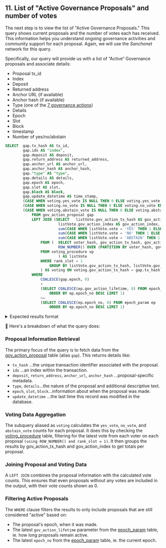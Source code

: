 
## 11. List of "Active Governance Proposals" and number of votes

The next step is to view the list of "Active Governance Proposals." This query shows current proposals and the number of votes each has received. This information helps you understand ongoing governance activities and community support for each proposal. Again, we will use the *Sanchonet* network for this query. 

Specifically, our query will provide us with a list of “Active“ Governance proposals and associate details:

- Proposal tx_id
- Index
- Deposit
- Returned address
- Anchor URL (if available)
- Anchor hash (if available)
- Type (one of the [7 governance actions](https://docs.sanchogov.tools/how-to-use-the-govtool/using-govtool/governance-actions))
- Details
- Epoch
- Slot
- Block
- timestamp 
- Number of yes/no/abstain 

```sql
SELECT 	gap.tx_hash AS tx_id,
		gap.idx AS "index",
		gap.deposit AS deposit,
		gap.return_address AS returned_address,
		gap.anchor_url AS anchor_url,
		gap.anchor_hash AS anchor_hash,
		gap."type" AS "type",
		gap.details AS details,
		gap.epoch AS epoch,
		gap.slot AS slot,
		gap.block AS block,
		gap.update_datetime AS time_stamp,
		(CASE WHEN voting.yes_vote IS NULL THEN 0 ELSE voting.yes_vote END) AS yes_vote,
		(CASE WHEN voting.no_vote IS NULL THEN 0 ELSE voting.no_vote END) AS no_vote,
		(CASE WHEN voting.abstain_vote IS NULL THEN 0 ELSE voting.abstain_vote END) AS abstain_vote
			FROM gov_action_proposal gap
			LEFT JOIN (SELECT 	listVote.gov_action_tx_hash AS gov_action_tx_hash,
						listVote.gov_action_index AS gov_action_index,
						sum(CASE WHEN listVote.vote = 'YES' THEN 1 ELSE 0 END) AS yes_vote,
						sum(CASE WHEN listVote.vote = 'NO' THEN 1 ELSE 0 END) AS no_vote,
						sum(CASE WHEN listVote.vote = 'ABSTAIN' THEN 1 ELSE 0 END) AS abstain_vote
				FROM (	SELECT voter_hash, gov_action_tx_hash, gov_action_index, vote, 
						ROW_NUMBER() OVER (PARTITION BY voter_hash, gov_action_tx_hash, gov_action_index ORDER BY slot DESC) AS rank_slot
				FROM voting_procedure vp 
						) AS listVote
				WHERE rank_slot = 1			
			        GROUP BY listVote.gov_action_tx_hash, listVote.gov_action_index
				) AS voting ON voting.gov_action_tx_hash = gap.tx_hash AND voting.gov_action_index = gap.idx
			WHERE 
				COALESCE(gap.epoch, 0) 
				+ 
				(SELECT COALESCE(ep.gov_action_lifetime, 0) FROM epoch_param ep
					ORDER BY ep.epoch_no DESC LIMIT 1)
				>= 
				(SELECT COALESCE(ep.epoch_no, 0) FROM epoch_param ep
				    ORDER BY ep.epoch_no DESC LIMIT 1)
```

<details>
<summary>
Expected results format
</summary>

```sql

tx_id      | index| deposit        | returned_address     | anchor_url                                | anchor_hash | type                   | details                | epoch | slot       | block     | time_stamp      | yes_vote | no_vote | abstain_vote
-----------+------+----------------+----------------------+-------------------------------------------+-------------+------------------------+------------------------+-------+------------+-----------+-----------------+----------+---------+------------- 
b71b...e3a | 0    | 100,000,000,000| stake_test1up...2r5a | https://thc-room335.com/poolMetaData.json | 6dd6...755  | INFO_ACTION            | {"type": "INFO_ACTION"}| 406   | 35,115,090 | 1,754,277 |2024-08-07 10:07 |     0    |    0    |       0


(Note: full results trimmed for readability)
```

</details>



🔎  Here's a breakdown of what the query does:

<Steps>

### Proposal Information Retrieval 

The primary focus of the query is to fetch data from the [gov_action_proposal](https://github.com/cardano-foundation/cf-ledger-sync/blob/main/docs/pages/schema.md#gov_action_proposal) table (alias `gap`). This returns details like:

- `tx_hash` ...the unique transaction identifier associated with the proposal.
- `idx` ...an index within the transaction.
- `deposit`, `return_address`, `anchor_url`, `anchor_hash` ...proposal-specific metadata.
- `type`, `details`...the nature of the proposal and additional descriptive text.
- `epoch`, `slot`, `block`...information about when the proposal was made.
- `update_datetime` ...the last time this record was modified in the database.

### Voting Data Aggregation

The subquery aliased as `voting` calculates the `yes_vote`, `no_vote`, and `abstain_vote` counts for each proposal. It does this by checking the [voting_procedure](https://github.com/cardano-foundation/cf-ledger-sync/blob/main/docs/pages/schema.md#voting_procedure) table, filtering for the latest vote from each voter on each proposal `(using ROW_NUMBER() and rank_slot = 1)`. It then groups the results by gov_action_tx_hash and gov_action_index to get totals per proposal.

### Joining Proposal and Voting Data

A `LEFT JOIN` combines the proposal information with the calculated vote counts. This ensures that even proposals without any votes are included in the output, with their vote counts shown as 0.

### Filtering Active Proposals

The `WHERE` clause filters the results to only include proposals that are still considered "active" based on:
- The proposal's epoch, when it was made.
- The latest `gov_action_lifetime` parameter from the [epoch_param](https://github.com/cardano-foundation/cf-ledger-sync/blob/main/docs/pages/schema.md#epoch_param) table, ie. how long proposals remain active.
- The latest `epoch_no` from the [epoch_param](https://github.com/cardano-foundation/cf-ledger-sync/blob/main/docs/pages/schema.md#epoch_param) table, ie. the current epoch.

</Steps>
